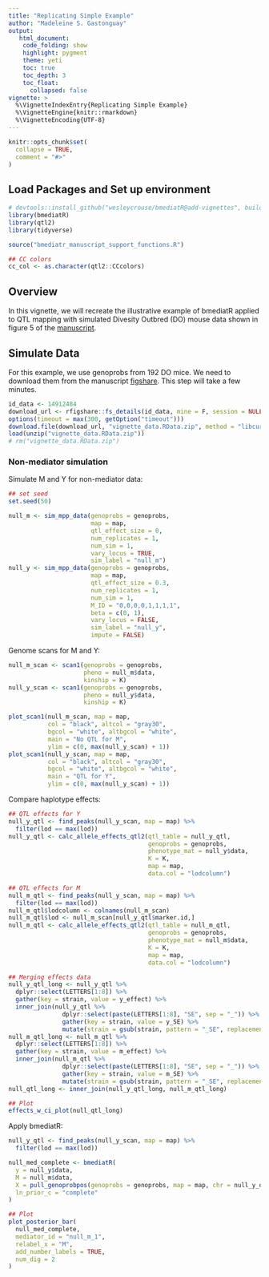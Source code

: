```yaml
---
title: "Replicating Simple Example"
author: "Madeleine S. Gastonguay"
output: 
   html_document:
    code_folding: show
    highlight: pygment
    theme: yeti
    toc: true
    toc_depth: 3
    toc_float:
      collapsed: false
vignette: >
  %\VignetteIndexEntry{Replicating Simple Example}
  %\VignetteEngine{knitr::rmarkdown}
  %\VignetteEncoding{UTF-8}
---
```


```r
knitr::opts_chunk$set(
  collapse = TRUE,
  comment = "#>"
)
```


## Load Packages and Set up environment
```r
# devtools::install_github("wesleycrouse/bmediatR@add-vignettes", build_vignettes = T)
library(bmediatR)
library(qtl2)
library(tidyverse)

source("bmediatr_manuscript_support_functions.R")

## CC colors
cc_col <- as.character(qtl2::CCcolors)

```

## Overview

In this vignette, we will recreate the illustrative example of bmediatR applied to QTL mapping with simulated Divesity Outbred (DO) mouse data shown in figure 5 of the [manuscript](https://www.biorxiv.org/content/10.1101/2021.07.19.452969v2).

## Simulate Data

For this example, we use genoprobs from 192 DO mice. We need to download them from the manuscript [figshare](https://figshare.com/articles/dataset/Data_and_code_for_Bayesian_model_selection_manuscript/14912484). This step will take a few minutes.

```r
id_data <- 14912484
download_url <- rfigshare::fs_details(id_data, mine = F, session = NULL)$files[[4]]$download_url
options(timeout = max(300, getOption("timeout")))
download.file(download_url, "vignette_data.RData.zip", method = "libcurl")
load(unzip("vignette_data.RData.zip"))
# rm("vignette_data.RData.zip")
```

### Non-mediator simulation
Simulate M and Y for non-mediator data:
```r
## set seed
set.seed(50)

null_m <- sim_mpp_data(genoprobs = genoprobs,
                       map = map,
                       qtl_effect_size = 0,
                       num_replicates = 1,
                       num_sim = 1,
                       vary_locus = TRUE,
                       sim_label = "null_m")
null_y <- sim_mpp_data(genoprobs = genoprobs,
                       map = map,
                       qtl_effect_size = 0.3,
                       num_replicates = 1,
                       num_sim = 1,
                       M_ID = "0,0,0,0,1,1,1,1",
                       beta = c(0, 1),
                       vary_locus = FALSE,
                       sim_label = "null_y",
                       impute = FALSE)

```

Genome scans for M and Y:
```r
null_m_scan <- scan1(genoprobs = genoprobs,
                     pheno = null_m$data,
                     kinship = K)
null_y_scan <- scan1(genoprobs = genoprobs,
                     pheno = null_y$data, 
                     kinship = K)
```

```r
plot_scan1(null_m_scan, map = map, 
           col = "black", altcol = "gray30", 
           bgcol = "white", altbgcol = "white",
           main = "No QTL for M",
           ylim = c(0, max(null_y_scan) + 1))
plot_scan1(null_y_scan, map = map, 
           col = "black", altcol = "gray30", 
           bgcol = "white", altbgcol = "white",
           main = "QTL for Y",
           ylim = c(0, max(null_y_scan) + 1))

```

Compare haplotype effects:
```r
## QTL effects for Y
null_y_qtl <- find_peaks(null_y_scan, map = map) %>%
  filter(lod == max(lod))
null_y_qtl <- calc_allele_effects_qtl2(qtl_table = null_y_qtl, 
                                       genoprobs = genoprobs, 
                                       phenotype_mat = null_y$data, 
                                       K = K, 
                                       map = map, 
                                       data.col = "lodcolumn")

## QTL effects for M
null_m_qtl <- find_peaks(null_y_scan, map = map) %>%
  filter(lod == max(lod))
null_m_qtl$lodcolumn <- colnames(null_m_scan)
null_m_qtl$lod <- null_m_scan[null_y_qtl$marker.id,]
null_m_qtl <- calc_allele_effects_qtl2(qtl_table = null_m_qtl, 
                                       genoprobs = genoprobs, 
                                       phenotype_mat = null_m$data, 
                                       K = K, 
                                       map = map, 
                                       data.col = "lodcolumn")

## Merging effects data
null_y_qtl_long <- null_y_qtl %>% 
  dplyr::select(LETTERS[1:8]) %>%
  gather(key = strain, value = y_effect) %>%
  inner_join(null_y_qtl %>%
               dplyr::select(paste(LETTERS[1:8], "SE", sep = "_")) %>%
               gather(key = strain, value = y_SE) %>%
               mutate(strain = gsub(strain, pattern = "_SE", replacement = "")))
null_m_qtl_long <- null_m_qtl %>% 
  dplyr::select(LETTERS[1:8]) %>%
  gather(key = strain, value = m_effect) %>%
  inner_join(null_m_qtl %>%
               dplyr::select(paste(LETTERS[1:8], "SE", sep = "_")) %>%
               gather(key = strain, value = m_SE) %>%
               mutate(strain = gsub(strain, pattern = "_SE", replacement = "")))
null_qtl_long <- inner_join(null_y_qtl_long, null_m_qtl_long)

## Plot
effects_w_ci_plot(null_qtl_long)
```


Apply bmediatR:
```r
null_y_qtl <- find_peaks(null_y_scan, map = map) %>%
  filter(lod == max(lod))

null_med_complete <- bmediatR(
  y = null_y$data, 
  M = null_m$data, 
  X = pull_genoprobpos(genoprobs = genoprobs, map = map, chr = null_y_qtl$chr, pos = null_y_qtl$pos),
  ln_prior_c = "complete"
)

## Plot
plot_posterior_bar(
  null_med_complete, 
  mediator_id = "null_m_1", 
  relabel_x = "M", 
  add_number_labels = TRUE, 
  num_dig = 2
)
```


<!-- ### Co-local Simultaion -->
<!-- Simulate data: -->
<!-- ```{r} -->
<!-- set.seed(100) -->
<!-- colocal <- sim_mpp_data(genoprobs = genoprobs, -->
<!--                         map = map, -->
<!--                         qtl_effect_size = 0.3, -->
<!--                         num_replicates = 1, -->
<!--                         num_sim = 2, -->
<!--                         M_ID = "0,0,0,0,1,1,1,1", -->
<!--                         beta = c(0, 1), -->
<!--                         vary_locus = FALSE, -->
<!--                         sim_label = "colocal_y", -->
<!--                         impute = FALSE) -->
<!-- colocal_m <- colocal$data[,1, drop = FALSE] -->
<!-- colocal_y <- colocal$data[,2, drop = FALSE] -->
<!-- ``` -->

<!-- Genome scans for M and Y: -->
<!-- ```{r} -->
<!-- colocal_m_scan <- scan1(genoprobs = genoprobs, -->
<!--                         pheno = colocal_m, -->
<!--                         kinship = K) -->
<!-- colocal_y_scan <- scan1(genoprobs = genoprobs, -->
<!--                         pheno = colocal_y, -->
<!--                         kinship = K) -->

<!-- ``` -->


<!-- ```{r, out.width="100%"} -->
<!-- ymax <- max(c(max(colocal_m_scan), max(colocal_y_scan)) + 1) -->
<!-- plot_scan1(colocal_m_scan, map = map, -->
<!--            col = "black", altcol = "gray30", -->
<!--            bgcol = "white", altbgcol = "white", -->
<!--            main = "No QTL for M", -->
<!--            ylim = c(0, ymax)) -->
<!-- plot_scan1(colocal_y_scan, map = map, -->
<!--            col = "black", altcol = "gray30", -->
<!--            bgcol = "white", altbgcol = "white", -->
<!--            main = "QTL for Y", -->
<!--            ylim = c(0, ymax)) -->
<!-- ``` -->

<!-- Compare haplotype effects -->
<!-- ```{r} -->
<!-- ## QTL effects for Y -->
<!-- colocal_y_qtl <- find_peaks(colocal_y_scan, map = map) %>% -->
<!--   filter(lod == max(lod)) -->
<!-- colocal_y_qtl <- calc_allele_effects_qtl2(qtl_table = colocal_y_qtl,  -->
<!--                                           genoprobs = genoprobs,  -->
<!--                                           phenotype_mat = colocal_y,  -->
<!--                                           K = K,  -->
<!--                                           map = map,  -->
<!--                                           data.col = "lodcolumn") -->

<!-- ## QTL effects for M -->
<!-- colocal_m_qtl <- find_peaks(colocal_m_scan, map = map) %>% -->
<!--   filter(lod == max(lod)) -->
<!-- colocal_m_qtl <- calc_allele_effects_qtl2(qtl_table = colocal_m_qtl,  -->
<!--                                           genoprobs = genoprobs,  -->
<!--                                           phenotype_mat = colocal_m,  -->
<!--                                           K = K,  -->
<!--                                           map = map,  -->
<!--                                           data.col = "lodcolumn") -->

<!-- ## Merging effects data -->
<!-- colocal_y_qtl_long <- colocal_y_qtl %>%  -->
<!--   dplyr::select(LETTERS[1:8]) %>% -->
<!--   gather(key = strain, value = y_effect) %>% -->
<!--   inner_join(colocal_y_qtl %>% -->
<!--                dplyr::select(paste(LETTERS[1:8], "SE", sep = "_")) %>% -->
<!--                gather(key = strain, value = y_SE) %>% -->
<!--                mutate(strain = gsub(strain, pattern = "_SE", replacement = ""))) -->
<!-- colocal_m_qtl_long <- colocal_m_qtl %>%  -->
<!--   dplyr::select(LETTERS[1:8]) %>% -->
<!--   gather(key = strain, value = m_effect) %>% -->
<!--   inner_join(colocal_m_qtl %>% -->
<!--                dplyr::select(paste(LETTERS[1:8], "SE", sep = "_")) %>% -->
<!--                gather(key = strain, value = m_SE) %>% -->
<!--                mutate(strain = gsub(strain, pattern = "_SE", replacement = ""))) -->
<!-- colocal_qtl_long <- inner_join(colocal_y_qtl_long, colocal_m_qtl_long) -->

<!-- ## Plot -->
<!-- effects_w_ci_plot(colocal_qtl_long) -->
<!-- ``` -->


<!-- Run mediation: -->
<!-- ```{r} -->
<!-- colocal_y_qtl <- find_peaks(colocal_y_scan, map = map) %>% -->
<!--   filter(lod == max(lod)) -->

<!-- colocal_med_complete <- bmediatR( -->
<!--   y = colocal_y, -->
<!--   M = colocal_m, -->
<!--   X = pull_genoprobpos(genoprobs = genoprobs, map = map, chr = colocal_y_qtl$chr, pos = colocal_y_qtl$pos), -->
<!--   ln_prior_c = "complete" -->
<!-- ) -->

<!-- ## Plot -->
<!-- plot_posterior_bar( -->
<!--   colocal_med_complete, -->
<!--   mediator_id = "colocal_y_1", -->
<!--   relabel_x = "M", -->
<!--   add_number_labels = TRUE, -->
<!--   num_dig = 2 -->
<!-- ) -->

<!-- ``` -->

<!-- ### Complete Mediation Simulation -->
<!-- Simulate M and Y for complete mediation data: -->
<!-- ```{r} -->
<!-- # set seed -->
<!-- set.seed(60) -->

<!-- complete_m <- sim_mpp_data(genoprobs = genoprobs, -->
<!--                            map = map, -->
<!--                            qtl_effect_size = 0.3, -->
<!--                            num_replicates = 1, -->
<!--                            num_sim = 1, -->
<!--                            M_ID = "0,0,0,0,1,1,1,1", -->
<!--                            beta = c(0, 1), -->
<!--                            vary_locus = FALSE, -->
<!--                            sim_label = "complete_m", -->
<!--                            impute = FALSE) -->
<!-- complete_y <- sim_target_from_mediator(M = complete_m$data, mediator_effect_size = 0.7, sim_label = "complete_y") -->

<!-- ``` -->

<!-- Genome scans for M and Y: -->
<!-- ```{r} -->
<!-- complete_m_scan <- scan1(genoprobs = genoprobs, -->
<!--                          pheno = complete_m$data, -->
<!--                          kinship = K) -->
<!-- complete_y_scan <- scan1(genoprobs = genoprobs, -->
<!--                          pheno = complete_y$data, -->
<!--                          kinship = K) -->
<!-- ``` -->

<!-- ```{r, out.width="100%"} -->
<!-- ymax <- max(c(max(complete_m_scan), max(complete_y_scan)) + 1) -->
<!-- plot_scan1(complete_m_scan, map = map,  -->
<!--            col = "black", altcol = "gray30",  -->
<!--            bgcol = "white", altbgcol = "white", -->
<!--            main = "QTL for M", -->
<!--            ylim = c(0, ymax)) -->
<!-- plot_scan1(complete_y_scan, map = map,  -->
<!--            col = "black", altcol = "gray30",  -->
<!--            bgcol = "white", altbgcol = "white", -->
<!--            main = "QTL for Y", -->
<!--            ylim = c(0, ymax)) -->
<!-- ``` -->

<!-- Compare hapoltype effects -->


<!-- ```{r} -->
<!-- complete_y_qtl <- find_peaks(complete_y_scan, map = map) %>% -->
<!--   filter(lod == max(lod)) -->
<!-- complete_y_qtl <- calc_allele_effects_qtl2(qtl_table = complete_y_qtl,  -->
<!--                                            genoprobs = genoprobs,  -->
<!--                                            phenotype_mat = complete_y$data,  -->
<!--                                            K = K,  -->
<!--                                            map = map,  -->
<!--                                            data.col = "lodcolumn") -->

<!-- ## QTL effects for M -->
<!-- complete_m_qtl <- find_peaks(complete_m_scan, map = map) %>% -->
<!--   filter(lod == max(lod)) -->
<!-- complete_m_qtl <- calc_allele_effects_qtl2(qtl_table = complete_m_qtl,  -->
<!--                                            genoprobs = genoprobs,  -->
<!--                                            phenotype_mat = complete_m$data,  -->
<!--                                            K = K,  -->
<!--                                            map = map,  -->
<!--                                            data.col = "lodcolumn") -->

<!-- ## Merging effects data -->
<!-- complete_y_qtl_long <- complete_y_qtl %>%  -->
<!--   dplyr::select(LETTERS[1:8]) %>% -->
<!--   gather(key = strain, value = y_effect) %>% -->
<!--   inner_join(complete_y_qtl %>% -->
<!--                dplyr::select(paste(LETTERS[1:8], "SE", sep = "_")) %>% -->
<!--                gather(key = strain, value = y_SE) %>% -->
<!--                mutate(strain = gsub(strain, pattern = "_SE", replacement = ""))) -->
<!-- complete_m_qtl_long <- complete_m_qtl %>%  -->
<!--   dplyr::select(LETTERS[1:8]) %>% -->
<!--   gather(key = strain, value = m_effect) %>% -->
<!--   inner_join(complete_m_qtl %>% -->
<!--                dplyr::select(paste(LETTERS[1:8], "SE", sep = "_")) %>% -->
<!--                gather(key = strain, value = m_SE) %>% -->
<!--                mutate(strain = gsub(strain, pattern = "_SE", replacement = ""))) -->
<!-- complete_qtl_long <- inner_join(complete_y_qtl_long, complete_m_qtl_long) -->

<!-- ## Plot -->
<!-- effects_w_ci_plot(complete_qtl_long) -->

<!-- ``` -->



<!-- bmediatR mediation: -->
<!-- ```{r} -->
<!-- complete_y_qtl <- find_peaks(complete_y_scan, map = map) %>% -->
<!--   filter(lod == max(lod)) -->

<!-- complete_med_complete <- bmediatR( -->
<!--   y = complete_y$data, -->
<!--   M = complete_m$data, -->
<!--   X = pull_genoprobpos(genoprobs = genoprobs, map = map, chr = complete_y_qtl$chr, pos = complete_y_qtl$pos), -->
<!--   ln_prior_c = "complete" -->
<!-- ) -->

<!-- ## Plot -->
<!-- plot_posterior_bar( -->
<!--   complete_med_complete, -->
<!--   mediator_id = "complete_m_1", -->
<!--   relabel_x = "M", -->
<!--   add_number_labels = TRUE, -->
<!--   num_dig = 2 -->
<!-- ) -->
<!-- ``` -->

